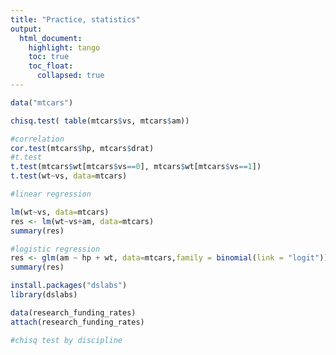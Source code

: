 ```yaml
---
title: "Practice, statistics"
output: 
  html_document:
    highlight: tango
    toc: true
    toc_float:
      collapsed: true
---
```


```r
data("mtcars")

chisq.test( table(mtcars$vs, mtcars$am))

#correlation
cor.test(mtcars$hp, mtcars$drat)
#t.test
t.test(mtcars$wt[mtcars$vs==0], mtcars$wt[mtcars$vs==1])
t.test(wt~vs, data=mtcars)

#linear regression

lm(wt~vs, data=mtcars)
res <- lm(wt~vs+am, data=mtcars)
summary(res)

#logistic regression
res <- glm(am ~ hp + wt, data=mtcars,family = binomial(link = "logit"))
summary(res)

```
```r
install.packages("dslabs")
library(dslabs)

data(research_funding_rates)
attach(research_funding_rates)

#chisq test by discipline

```

